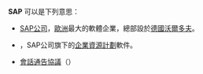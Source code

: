 '''SAP''' 可以是下列意思：
* [[SAP公司|SAP公司]]，[[歐洲|歐洲]]最大的軟體企業，總部設於[[德國|德國]][[沃爾多夫|沃爾多夫]]。
* {{link-en|SAP ERP|SAP ERP}}，SAP公司旗下的[[企業資源計劃|企業資源計劃]]軟件。
* [[會話通告協議|會話通告協議]]（{{lang|en|Session Announcement Protocol}}）

{{disambig|cat=三字拉丁字母縮寫消歧義}}